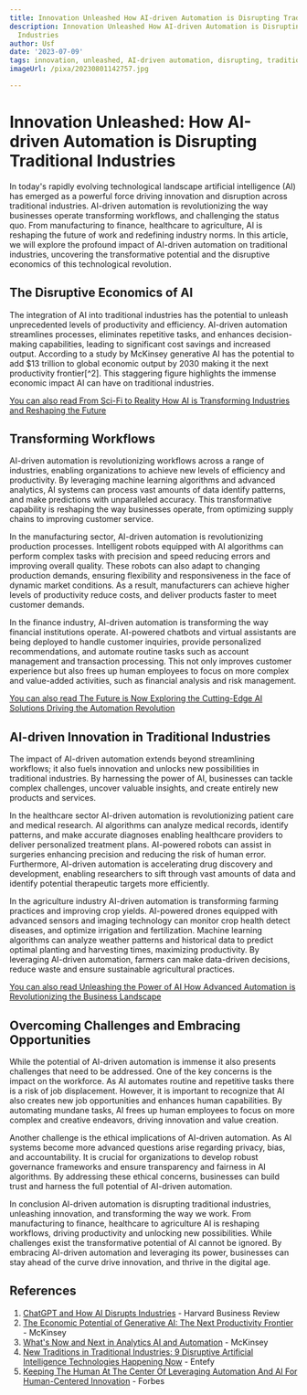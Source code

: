```yaml
---
title: Innovation Unleashed How AI-driven Automation is Disrupting Traditional Industries
description: Innovation Unleashed How AI-driven Automation is Disrupting Traditional
  Industries
author: Usf
date: '2023-07-09'
tags: innovation, unleashed, AI-driven automation, disrupting, traditional industries
imageUrl: /pixa/20230801142757.jpg

---
```

# Innovation Unleashed: How AI-driven Automation  is Disrupting Traditional  Industries

In today's rapidly  evolving technological landscape artificial intelligence (AI) has emerged as a powerful  force driving innovation  and disruption across traditional industries. AI-driven automation  is revolutionizing the way businesses operate transforming workflows, and challenging the status quo. From manufacturing to finance,  healthcare  to agriculture, AI is reshaping the future of work and redefining industry norms. In this article, we will explore the profound impact of AI-driven  automation on traditional industries, uncovering the transformative potential and the disruptive economics of this technological revolution.

## The Disruptive Economics of AI

The integration of  AI into traditional industries has the potential  to unleash unprecedented levels of productivity and efficiency. AI-driven automation streamlines processes, eliminates repetitive tasks, and enhances  decision-making capabilities, leading to significant cost savings and increased output.  According to a study by McKinsey generative AI has the potential to add  $13 trillion to global economic output by 2030 making it the next productivity frontier[^2]. This staggering figure highlights the immense economic impact AI can have on traditional  industries.

[You can also read From Sci-Fi to Reality How AI is Transforming Industries and Reshaping the Future](From%20Sci-Fi%20to%20Reality%20How%20AI%20is%20Transforming%20Industries%20and%20Reshaping%20the%20Future)


## Transforming Workflows

AI-driven  automation is  revolutionizing workflows across a  range of industries, enabling organizations to achieve  new levels of efficiency and productivity. By leveraging machine  learning algorithms and advanced analytics, AI systems can process vast amounts of data identify patterns, and make predictions with unparalleled  accuracy. This  transformative capability is reshaping the way businesses operate,  from optimizing supply chains to improving customer service.

In the manufacturing sector, AI-driven  automation is revolutionizing production processes. Intelligent robots equipped with AI  algorithms can  perform complex tasks with precision and speed reducing errors and improving overall quality. These robots can also  adapt to changing production demands, ensuring flexibility and responsiveness in the face of  dynamic market conditions. As a result,  manufacturers can achieve higher levels  of productivity reduce costs, and deliver products  faster to meet customer demands.

In the finance industry, AI-driven automation is transforming the way  financial institutions  operate. AI-powered chatbots and virtual assistants are being  deployed to handle  customer inquiries, provide personalized recommendations, and automate routine  tasks such as account  management and transaction processing. This not only improves customer experience but also frees up human employees to  focus on more complex and value-added activities, such as financial analysis and risk management.

[You can also read The  Future is Now Exploring the Cutting-Edge AI Solutions Driving the Automation Revolution](The%20Future%20is%20Now%20Exploring%20the%20Cutting-Edge%20AI%20Solutions%20Driving%20the%20Automation%20Revolution)


## AI-driven Innovation in Traditional Industries

The impact of AI-driven automation extends beyond  streamlining workflows;  it also fuels innovation and unlocks new possibilities in traditional industries. By harnessing the power  of AI, businesses can tackle complex challenges, uncover valuable insights, and create entirely new products and services.

In the healthcare sector AI-driven automation is revolutionizing patient  care and medical research. AI algorithms can  analyze medical records, identify patterns, and make accurate diagnoses enabling healthcare providers to deliver personalized treatment plans.  AI-powered robots can assist in surgeries enhancing precision and reducing  the risk of human error. Furthermore, AI-driven automation is accelerating drug discovery and development, enabling researchers  to sift through vast amounts of  data and identify potential therapeutic targets  more efficiently.

In the  agriculture industry AI-driven automation is transforming farming practices and improving crop yields. AI-powered drones equipped with advanced sensors and imaging  technology can monitor crop health detect diseases, and optimize irrigation and fertilization.  Machine learning algorithms can analyze weather patterns and historical data to predict  optimal planting and harvesting  times, maximizing  productivity. By leveraging AI-driven automation,  farmers can make data-driven decisions, reduce waste and ensure sustainable agricultural practices.

[You can also read Unleashing the  Power of AI How Advanced  Automation is Revolutionizing the Business Landscape](Unleashing%20the%20Power%20of%20AI%20How%20Advanced%20Automation%20is%20Revolutionizing%20the%20Business%20Landscape)


## Overcoming Challenges and  Embracing Opportunities

While the potential of AI-driven automation is immense  it also presents challenges that  need to be addressed.  One of the key concerns is the impact on the workforce. As  AI automates routine and repetitive  tasks there  is a risk of job displacement. However, it is important to recognize that AI also creates new job opportunities and  enhances human  capabilities. By automating mundane tasks, AI frees up human employees  to focus  on more complex and creative endeavors,  driving innovation  and value creation.

Another challenge is the ethical implications of AI-driven automation. As AI systems become more advanced questions  arise regarding privacy, bias, and  accountability. It is crucial for organizations to develop robust  governance frameworks and ensure  transparency and fairness in AI algorithms. By addressing  these ethical  concerns, businesses can build trust and harness the full potential of AI-driven automation.

In conclusion AI-driven automation is disrupting traditional industries,  unleashing innovation, and transforming the way we work. From manufacturing to finance, healthcare to agriculture AI is reshaping workflows, driving productivity and unlocking new possibilities.  While challenges exist the transformative potential of  AI cannot be  ignored. By embracing  AI-driven automation and leveraging its power, businesses can stay ahead of the curve drive innovation, and thrive in the digital age.

## References

1. [ChatGPT and  How AI Disrupts Industries](https://hbr.org/2022/12/chatgpt-and-how-ai-disrupts-industries) - Harvard Business  Review
2. [The Economic  Potential of Generative AI: The Next Productivity Frontier](https://www.mckinsey.com/capabilities/mckinsey-digital/our-insights/the-economic-potential-of-generative-ai-the-next-productivity-frontier) - McKinsey
3. [What's Now and Next in Analytics AI and Automation](https://www.mckinsey.com/featured-insights/digital-disruption/whats-now-and-next-in-analytics-ai-and-automation) - McKinsey
4. [New Traditions in  Traditional Industries: 9 Disruptive Artificial Intelligence Technologies Happening Now](https://www.entefy.com/blog/new-traditions-in-traditional-industries-9-disruptive-artificial-intelligence-technologies-happening-now/)  - Entefy
5. [Keeping The Human At The Center Of Leveraging Automation And AI For Human-Centered Innovation](https://www.forbes.com/sites/forbestechcouncil/2023/06/07/keeping-the-human-at-the-center-of-leveraging-automation-and-ai-for-human-centered-innovation/?sh=24a8a8963ac4) - Forbes